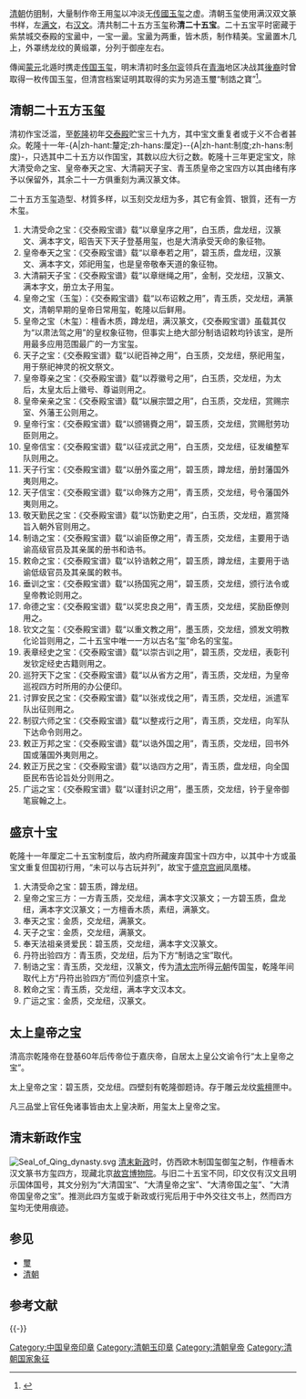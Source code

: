 {{Infobox East Asian
|title=玉璽
|img=
|imgwidth=
|caption=
<!-- 中文 -->
|chinesetitle=
|tradchi=玉璽
|simpchi=玉玺
|zhuyin=
|pinyin=yùxǐ
|typy=
|wg=
|chinesetext=
<!-- 蒙古語 -->
|mongoltitle=
|mongol=
|kiril=
|mishi=
|monglatin=
<!-- 滿語 -->
|manchutitle=
|manchu=ᠪᠣᠣᠪᠠᡳ
|mollendorff=boobai
|abkai=boubai
}}
[[清朝|清朝]]仿[[明朝|明]]制，大量制作帝王用[[玺|玺]]以冲淡无[[传国玺|传國玉玺]]之虚。清朝玉玺使用满汉双文篆书样，左[[满文|满文]]，右[[汉字|汉文]]。清共制二十五方玉玺称'''清二十五宝'''。二十五宝平时密藏于紫禁城交泰殿的宝盝中，一宝一盝。宝盝为两重，皆木质，制作精美。宝盝置木几上，外罩绣龙纹的黄缎罩，分列于御座左右。

傳闻[[元朝|蒙元]]北遁时携走[[传国玺|传国玉玺]]，明末清初时[[多尔衮|多尔衮]]领兵在[[青海省|青海]]地区决战其[[鞑靼_(蒙古)|後裔]]时曾取得一枚传国玉玺，但清宫档案证明其取得的实为另造玉璽“制誥之寶”<ref>{{cite web|title=詔書有三寶──制誥之寶、皇帝之寶、太上皇帝之寶|url=http://museum.sinica.edu.tw/education_detail.php?id=102|publisher=中央研究院歷史語言研究所|access-date=2019-11-16|archive-date=2020-07-03|archive-url=https://web.archive.org/web/20200703000532/http://museum.sinica.edu.tw/education_detail.php?id=102|dead-url=no}}</ref>。

==清朝二十五方玉玺==

清初作宝泛滥，至[[乾隆|乾隆]]初年[[交泰殿|交泰殿]]贮宝三十九方，其中宝文重复者或于义不合者甚众。乾隆十一年-{A|zh-hant:釐定;zh-hans:厘定}--{A|zh-hant:制度;zh-hans:制度}-，只选其中二十五方以作国宝，其数以应大衍之数。乾隆十三年更定宝文，除大清受命之宝、皇帝奉天之宝、大清嗣天子宝、青玉质皇帝之宝四方以其由绪有序予以保留外，其余二十一方俱重刻为满汉篆文体。

二十五方玉玺造型、材質多样，以玉刻交龙纽为多，其它有金質、银質，还有一方木玺。
#大清受命之宝：《交泰殿宝谱》载“以章皇序之用”，白玉质，盘龙纽，汉篆文、满本字文，昭告天下天子登基用玺，也是大清承受天命的象征物。
#皇帝奉天之宝：《交泰殿宝谱》载“以章奉若之用”，碧玉质，盘龙纽，汉篆文、满本字文，郊祀用玺，也是皇帝敬奉天道的象征物。
#大清嗣天子宝：《交泰殿宝谱》载“以章继绳之用”，金制，交龙纽，汉篆文、满本字文，册立太子用玺。
#皇帝之宝（玉玺）：《交泰殿宝谱》载“以布诏敕之用”，青玉质，交龙纽，满篆文，清朝早期的皇帝日常用玺，乾隆以后鲜用。
#皇帝之宝（木玺）：檀香木质，蹲龙纽，满汉篆文，《交泰殿宝谱》虽载其仅为“以肃法驾之用”的皇权象征物，但事实上绝大部分制诰诏敕均钤该宝，是所用最多应用范围最广的一方宝玺。
#天子之宝：《交泰殿宝谱》载“以祀百神之用”，白玉质，交龙纽，祭祀用玺，用于祭祀神灵的祝文祭文。
#皇帝尊亲之宝：《交泰殿宝谱》载“以荐徽号之用”，白玉质，交龙纽，为太后，太皇太后上徽号、尊谥则用之。
#皇帝亲亲之宝：《交泰殿宝谱》载“以展宗盟之用”，白玉质，交龙纽，赏赐宗室、外藩王公则用之。
#皇帝行宝：《交泰殿宝谱》载“以颁锡賚之用”，碧玉质，交龙纽，赏赐慰劳功臣则用之。
#皇帝信宝：《交泰殿宝谱》载“以征戎武之用”，白玉质，交龙纽，征发编整军队则用之。
#天子行宝：《交泰殿宝谱》载“以册外蛮之用”，碧玉质，蹲龙纽，册封藩国外夷则用之。
#天子信宝：《交泰殿宝谱》载“以命殊方之用”，青玉质，交龙纽，号令藩国外夷则用之。
#敬天勤民之宝：《交泰殿宝谱》载“以饬勤吏之用”，白玉质，交龙纽，嘉赏降旨入朝外官则用之。
#制诰之宝：《交泰殿宝谱》载“以谕臣僚之用”，青玉质，交龙纽，主要用于诰谕高级官员及其亲属的册书和诰书。
#敕命之宝：《交泰殿宝谱》载“以钤诰敕之用”，碧玉质，蹲龙纽，主要用于诰谕低级官员及其亲属的敕书。
#垂训之宝：《交泰殿宝谱》载“以扬国宪之用”，碧玉质，交龙纽，颁行法令或皇帝教论则用之。
#命德之宝：《交泰殿宝谱》载“以奖忠良之用”，青玉质，交龙纽，奖励臣僚则用之。
#钦文之玺：《交泰殿宝谱》载“以重文教之用”，墨玉质，交龙纽，颁发文明教化论旨则用之，二十五宝中唯一一方以古名“玺”命名的宝玺。
#表章经史之宝：《交泰殿宝谱》载“以崇古训之用”，碧玉质，交龙纽，表彰刊发钦定经史古籍则用之。
#巡狩天下之宝：《交泰殿宝谱》载“以从省方之用”，青玉质，交龙纽，为皇帝巡视四方时所用的办公便印。
#讨罪安民之宝：《交泰殿宝谱》载“以张戎伐之用”，青玉质，交龙纽，派遣军队出征则用之。
#制驭六师之宝：《交泰殿宝谱》载“以整戎行之用”，青玉质，交龙纽，向军队下达命令则用之。
#敕正万邦之宝：《交泰殿宝谱》载“以诰外国之用”，青玉质，交龙纽，回书外国或藩国外夷则用之。
#敕正万民之宝：《交泰殿宝谱》载“以诰四方之用”，青玉质，盘龙纽，向全国臣民布告论旨处分则用之。
#广运之宝：《交泰殿宝谱》载“以谨封识之用”，墨玉质，交龙纽，钤于皇帝御笔宸翰之上。

==盛京十宝==

乾隆十一年厘定二十五宝制度后，故内府所藏废弃国宝十四方中，以其中十方或虽宝文重复但国初行用，“未可以与古玩并列”，故宝于[[沈阳故宫|盛京宫阙]]凤凰楼。

#大清受命之宝：碧玉质，蹲龙纽。
#皇帝之宝三方：一方青玉质，交龙纽，满本字文汉篆文；一方碧玉质，盘龙纽，满本字文汉篆文；一方檀香木质，素纽，满篆文。
#奉天之宝：金质，交龙纽，满篆文。
#天子之宝：金质，交龙纽，满篆文。
#奉天法祖亲贤爱民：碧玉质，交龙纽，满本字文汉篆文。
#丹符出验四方：青玉质，交龙纽，后为下方“制诰之宝”取代。
#制诰之宝：青玉质，交龙纽，汉篆文，传为[[皇太極|清太宗]]所得[[元朝|元朝]]传国玺，乾隆年间取代上方“丹符出验四方”而位列盛京十宝。
#敕命之宝：青玉质，交龙纽，满本字文汉本文。
#广运之宝：金质，交龙纽，汉篆文。

==太上皇帝之宝==
清高宗乾隆帝在登基60年后传帝位于嘉庆帝，自居太上皇公文谕令行“太上皇帝之宝”。

太上皇帝之宝：碧玉质，交龙纽。四壁刻有乾隆御题诗。存于雕云龙纹[[紫檀|紫檀]]匣中。

凡三品堂上官任免诸事皆由太上皇决断，用玺太上皇帝之宝。

==清末新政作宝==
[[File:Seal_of_Qing_dynasty.svg|thumbnail]]
[[清末新政|清末新政]]时，仿西欧木制国玺御玺之制，作檀香木汉文篆书方玺四方，现藏北京[[故宫博物院|故宫博物院]]。与旧二十五宝不同，印文仅有汉文且明示国体国号，其文分别为“大清国宝”、“大清皇帝之宝”、“大清帝国之玺”、“大清帝国皇帝之宝”。推测此四方玺或于新政或行宪后用于中外交往文书上，然而四方玺均无使用痕迹。

==参见==
*[[璽|璽]]
*[[清朝|清朝]]

==参考文献==
{{Reflist|2}}

{{-}}
{{清朝皇帝}}
{{东亚印章}}

[[Category:中国皇帝印章|Category:中国皇帝印章]]
[[Category:清朝玉印章|Category:清朝玉印章]]
[[Category:清朝皇帝|Category:清朝皇帝]]
[[Category:清朝国家象征|Category:清朝国家象征]]